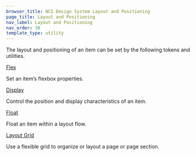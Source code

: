 ```yaml
---
browser_title: NCI Design System Layout and Positioning
page_title: Layout and Positioning
nav_label: Layout and Positioning
nav_order: 30
template_type: utility
---
```


The layout and positioning of an item can be set by the following tokens and utilities.

<a href="/foundations/layout-positioning/flex" className="header-styled-link">
	Flex
</a>

Set an item’s flexbox properties.

<a
	href="/foundations/layout-positioning/display"
	className="header-styled-link">
	Display
</a>

Control the position and display characteristics of an item.

<a href="/foundations/layout-positioning/float" className="header-styled-link">
	Float
</a>

Float an item within a layout flow.

<a
	href="/foundations/layout-positioning/layout-grid"
	className="header-styled-link">
	Layout Grid
</a>

Use a flexible grid to organize or layout a page or page section.
